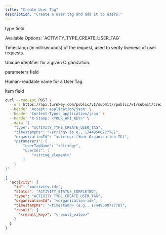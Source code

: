 ```yaml
---
title: "Create User Tag"
description: "Create a user tag and add it to users."
---
```



<Authorizations />

<H3Bordered text="Body" />

<ParamField body="type" type="enum<string>" required={true}><p>type field</p><p>Available Options: \`ACTIVITY_TYPE_CREATE_USER_TAG\`</p></ParamField>
<ParamField body="timestampMs" type="string" required={true}><p>Timestamp (in milliseconds) of the request, used to verify liveness of user requests.</p></ParamField>
<ParamField body="organizationId" type="string" required={true}><p>Unique identifier for a given Organization.</p></ParamField>
<ParamField body="parameters" type="object" required={true}>
  <p>parameters field</p>
  <Expandable title="parameters details">
    <NestedParam parentKey="parameters" childKey="userTagName" type="string" required={true}><p>Human-readable name for a User Tag.</p></NestedParam>
    <NestedParam parentKey="parameters" childKey="userIds" type="array" required={true}>
      <Expandable title="userIds details">
        <NestedParam parentKey="parameters.userIds" childKey="item" type="string" required={true}><p>item field</p></NestedParam>
      </Expandable>
    </NestedParam>
  </Expandable>
</ParamField>

<RequestExample>

```bash cURL
curl --request POST \
  --url https://api.turnkey.com/public/v1/submit//public/v1/submit/create_user_tag \
  --header 'Accept: application/json' \
  --header 'Content-Type: application/json' \
  --header "X-Stamp: <YOUR_API_KEY>" \
  --data '{
    "type": "ACTIVITY_TYPE_CREATE_USER_TAG",
    "timestampMs": "<string> (e.g., 1744950077778)",
    "organizationId": "<string> (Your Organization ID)",
    "parameters": {
        "userTagName": "<string>",
        "userIds": [
            "<string_element>"
        ]
    }
}'
```

</RequestExample>

<ResponseExample>

```json 200
{
  "activity": {
    "id": "<activity-id>",
    "status": "ACTIVITY_STATUS_COMPLETED",
    "type": "ACTIVITY_TYPE_CREATE_USER_TAG",
    "organizationId": "<organization-id>",
    "timestampMs": "<timestamp> (e.g., 1744950077778)",
    "result": {
      "<result_key>": "<result_value>"
    }
  }
}
```

</ResponseExample>
